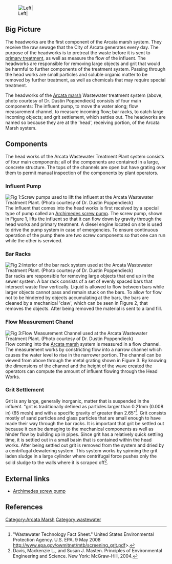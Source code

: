 {{TOCright}}

[[Image:Headworks.jpg|Left|]]
==Big Picture==
The headworks are the first component of the Arcata marsh system. They receive the raw sewage that the City of Arcata generates every day. The purpose of the headworks is to pretreat the waste before it is sent to [[primary treatment]], as well as measure the flow of the influent. The headworks are responsible for removing large objects and grit that would be harmful to further components of the treatment system. Passing through the head works are small particles and soluble organic matter to be removed by further treatment, as well as chemicals that may require special treatment.

The headworks of the [[Arcata marsh]] Wastewater treatment system (above, photo courtesy of Dr. Dustin Poppendieck) consists of four main components: The influent pump, to move the water along; flow measurement channel, to measure incoming flow; bar racks, to catch large incoming objects; and grit settlement, which settles out. The headworks are named so because they are at the 'head', receiving portion, of the Arcata Marsh system.

==Components==
The head works of the Arcata Wastewater Treatment Plant system consists of four main components; all of the components are contained in a large, concrete structure. The tops of the channels are open but have grating over them to permit manual inspection of the components by plant operators.

===Influent Pump===
[[Image:Screw_pumps.jpg|left|thumb|Fig 1:Screw pumps used to lift the influent at the Arcata Wastewater Treatment Plant. (Photo courtesy of Dr. Dustin Poppendieck)]]
The influent that comes into the head works is first received by a special type of pump called an [http://en.wikipedia.org/wiki/Archimedes_screw Archimedes screw pump]. The screw pump, shown in Figure 1, lifts the influent so that it can flow down by gravity through the head works and primary treatment. A diesel engine located on site is used to drive the pump system in case of emergencies. To ensure continuous operation of the pump there are two screw components so that one can run while the other is serviced.


===Bar Racks===
[[Image:Bar_racks.jpg|right|thumb|Fig 2:Interior of the bar rack system used at the Arcata Wastewater Treatment Plant. (Photo courtesy of Dr. Dustin Poppendieck)]]
Bar racks are responsible for removing large objects that end up in the sewer system. A bar rack consists of a set of evenly spaced bars that intersect waste flow vertically. Liquid is allowed to flow between bars while larger objects cannot pass and remain stuck on the bars. To allow for flow not to be hindered by objects accumulating at the bars, the bars are cleaned by a mechanical 'claw', which can be seen in Figure 2, that removes the objects. After being removed the material is sent to a land fill.


===Flow Measurement Chanel===
[[Image:Flow_measurement.jpg|left|thumb|Fig 3:Flow Measurement Channel used at the Arcata Wastewater Treatment Plant. (Photo courtesy of Dr. Dustin Poppendieck)]]
Flow coming into the [[Arcata marsh]] system is measured in a flow channel. The measurement works by constricting flow into a narrow channel which causes the water level to rise in the narrower portion.  The channel can be viewed from above through the metal grating shown in Figure 3. By knowing the dimensions of the channel and the height of the wave created the operators can compute the amount of influent flowing through the Head Works.


===Grit Settlement===
Grit is any large, generally inorganic, matter that is suspended in the influent. "grit is
traditionally defined as particles larger than 0.21mm (0.008 in) (65 mesh) and with a specific gravity of greater than 2.65"<ref>"Wastewater Technology Fact Sheet." United States Environmental Protection Agency. U.S. EPA. 9 May 2008 http://www.epa.gov/owmitnet/mtb/screening_grit.pdf>.</ref>.  Grit consists mostly of sand particles and glass particles that are small enough to have made their way through the bar racks. It is important that grit be settled out because it can be damaging to the mechanical components as well as hinder flow by building up in pipes. Since grit has a relatively quick settling time, it is settled out in a small basin that is contained within the head works. After being settled out grit is removed from the system and dried by a centrifugal dewatering system. This system works by spinning the grit laden sludge in a large cylinder where centrifugal force pushes only the solid sludge to the walls where it is scraped off<ref>Davis, Mackenzie L., and Susan J. Masten. Principles of Environmental Engineering and Science. New York: McGraw-Hill, 2004.</ref>.


== External links ==
*[http://en.wikipedia.org/wiki/Archimedes_screw Archimedes screw pump]

==References==
<references/>

[[Category:Arcata Marsh]]
[[Category:wastewater]]